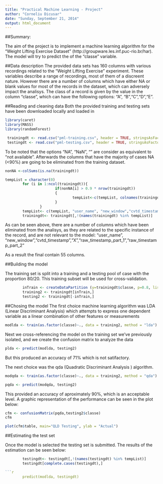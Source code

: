```yaml
---
title: "Practical Machine Learning - Project"
author: "Corneliu Dicusar"
date: "Sunday, September 21, 2014"
output: html_document
---
```


##Summary:

The aim of the project is to implement a machine learning algorithm for the "Weight Lifting Exercise Dataset" (http://groupware.les.inf.puc-rio.br/har). The model will try to predict the of the "classe" variable.

##Data description
The provided data sets has 160 columns with various recordings related to the "Weight Lifting Exercise" experiment. These variables describe a range of recordings, most of them of a discreent nature. However there are a number of columns which have either NA or blank values for most of the records in the dataset, which can adversely impact the analisys. The class of a record is given by the value in the column "classe", which can have the following options: "A", "B","C","D","E".

##Reading and cleaning data
Both the provided training and testing sets have been downloaded locally and loaded in 


```r
library(caret)
library(MASS)
library(randomForest)
```
```r
 trainingdt <- read.csv("pml-training.csv", header = TRUE, stringsAsFactors = FALSE,  na.strings=c("NA","NaN", ""))
 testingdt <- read.csv("pml-testing.csv", header = TRUE, stringsAsFactors = FALSE, na.strings=c("NA","NaN", ""))

```
To be noted that the options "NA", "NaN", "" are consider as equivalent to "not available". Afterwards the columns that have the majority of cases NA (<90%)  are going to be eliminated from the training dataset. 

```r
nonNA <-colSums(is.na(trainingdt))

tempList = character(0)
        for (i in 1:ncol(trainingdt)){
                       if(nonNA[i] > 0.9 * nrow(trainingdt))
                       {
                               tempList<-c(tempList, colnames(trainingdt)[i])
                       }                     
                }
        tempList<- c(tempList, "user_name", "new_window","cvtd_timestamp","X","raw_timestamp_part_1","raw_timestamp_part_2")
        trainingdt<- trainingdt[,!(names(trainingdt) %in% tempList)]

```
As can be seen above, there are a number of columns which have been eliminated from the analisys, as they are related to the specific instance of the record, and are not relevant to the model: "user_name", "new_window","cvtd_timestamp","X","raw_timestamp_part_1","raw_timestamp_part_2"

As a result the final contain 55 columns.

##Building the model

The training set is split into a training and a testing pool of case with the proportion 80/20. This training subset will be used for cross-validation.
```r
        inTrain <- createDataPartition (y=trainingdt$classe, p=0.8, list=FALSE)
        training2 <- trainingdt[inTrain,]
        testing2 <- trainingdt[-inTrain,]
```
##Chosing the model
The first choice machine learning algorithm was LDA (Linear Discriminant Analysis) which attempts to express one dependent variable as a linear combination of other features or measurements

```r
modlda <- train(as.factor(classe)~., data = training2, method = "lda")
```

Next we cross-referencing the model on the training set we've previously isolated, and we create the confusion matrix to analyze the data
```r
plda <- predict(modlda, testing2)
```
But this produced an accuracy of 71% which is not satifactory.

The next choice was the qda (Quadratic Discriminant Analysis ) algorithm.
```r
modqda <- train(as.factor(classe)~., data = training2, method = "qda")

pqda <- predict(modqda, testing2)
```

This provided an accuracy of aproximately 90%, which is an acceptable level. 
A graphic representation of the performance can be seen in the plot below:


```r
cfm <- confusionMatrix(pqda,testing2$classe)
cfm

plot(cfm$table, main="QLD Testing", ylab = "Actual")
```

##Estimating the test set

Once the model is selected the testing set is submitted. The results of the estimation can be seen below:
```r
        testingdt<- testingdt[,!(names(testingdt) %in% tempList)]
        testingdt[complete.cases(testingdt),]

```r
        predict(modlda, testingdt)
```


